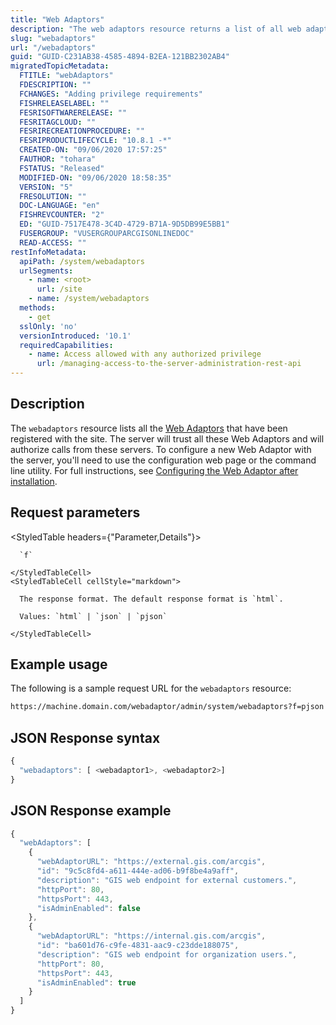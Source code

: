 ```yaml
---
title: "Web Adaptors"
description: "The web adaptors resource returns a list of all web adaptors registered to the server site."
slug: "webadaptors"
url: "/webadaptors"
guid: "GUID-C231AB38-4585-4894-B2EA-121BB2302AB4"
migratedTopicMetadata:
  FTITLE: "webAdaptors"
  FDESCRIPTION: ""
  FCHANGES: "Adding privilege requirements"
  FISHRELEASELABEL: ""
  FESRISOFTWARERELEASE: ""
  FESRITAGCLOUD: ""
  FESRIRECREATIONPROCEDURE: ""
  FESRIPRODUCTLIFECYCLE: "10.8.1 -*"
  CREATED-ON: "09/06/2020 17:57:25"
  FAUTHOR: "tohara"
  FSTATUS: "Released"
  MODIFIED-ON: "09/06/2020 18:58:35"
  VERSION: "5"
  FRESOLUTION: ""
  DOC-LANGUAGE: "en"
  FISHREVCOUNTER: "2"
  ED: "GUID-7517E478-3C4D-4729-B71A-9D5DB99E5BB1"
  FUSERGROUP: "VUSERGROUPARCGISONLINEDOC"
  READ-ACCESS: ""
restInfoMetadata:
  apiPath: /system/webadaptors
  urlSegments:
    - name: <root>
      url: /site
    - name: /system/webadaptors
  methods:
    - get
  sslOnly: 'no'
  versionIntroduced: '10.1'
  requiredCapabilities:
    - name: Access allowed with any authorized privilege
      url: /managing-access-to-the-server-administration-rest-api
---
```


## Description

The `webadaptors` resource lists all the [Web Adaptors](/webadaptor) that have been registered with the site. The server will trust all these Web Adaptors and will authorize calls from these servers. To configure a new Web Adaptor with the server, you'll need to use the configuration web page or the command line utility. For full instructions, see [Configuring the Web Adaptor after installation](https://enterprise.arcgis.com/en/web-adaptor/latest/install/iis/configure-arcgis-web-adaptor-server.htm).


##  Request parameters

<StyledTable headers={"Parameter,Details"}>
  <StyledTableRow>
    <StyledTableCell cellStyle="markdown">

      `f` 

    </StyledTableCell>
    <StyledTableCell cellStyle="markdown">

      The response format. The default response format is `html`.

      Values: `html` | `json` | `pjson`

    </StyledTableCell>
  </StyledTableRow>
</StyledTable>


## Example usage

The following is a sample request URL for the `webadaptors` resource:

```markdown
https://machine.domain.com/webadaptor/admin/system/webadaptors?f=pjson
```

## JSON Response syntax

```javascript
{
  "webadaptors": [ <webadaptor1>, <webadaptor2>]
}
```

## JSON Response example

```javascript
{
  "webAdaptors": [
    {
      "webAdaptorURL": "https://external.gis.com/arcgis",
      "id": "9c5c8fd4-a611-444e-ad06-b9f8be4a9aff",
      "description": "GIS web endpoint for external customers.",
      "httpPort": 80,
      "httpsPort": 443,
      "isAdminEnabled": false
    },
    {
      "webAdaptorURL": "https://internal.gis.com/arcgis",
      "id": "ba601d76-c9fe-4831-aac9-c23dde188075",
      "description": "GIS web endpoint for organization users.",
      "httpPort": 80,
      "httpsPort": 443,
      "isAdminEnabled": true
    }
  ]
}
```